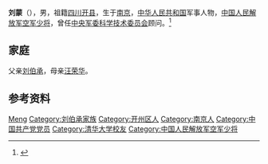 {{for|南北朝刘宋官员劉矇|劉矇}}
'''刘蒙'''（{{bd|1942年||}}），男，祖籍[[四川|四川]][[开县|开县]]，生于[[南京|南京]]，[[中华人民共和国|中华人民共和国]]军事人物，[[中国人民解放军空军少将|中国人民解放军空军少将]]，曾任[[中央军委科学技术委员会|中央军委科学技术委员会]]顾问。<ref>{{Cite web|title=刘伯承八子女现状四少将两大校|url=https://www.dwnews.com/中国/59714251/刘伯承八子女现状四少将两大校|accessdate=2020-10-18|date=2016-01-28|work=多维新闻|language=zh-TW|archive-date=2020-10-19|archive-url=https://web.archive.org/web/20201019055940/https://www.dwnews.com/%E4%B8%AD%E5%9B%BD/59714251/%E5%88%98%E4%BC%AF%E6%89%BF%E5%85%AB%E5%AD%90%E5%A5%B3%E7%8E%B0%E7%8A%B6%E5%9B%9B%E5%B0%91%E5%B0%86%E4%B8%A4%E5%A4%A7%E6%A0%A1}}</ref>

== 家庭 ==
父亲[[刘伯承|刘伯承]]，母亲[[汪荣华|汪荣华]]。

== 参考资料 ==
{{reflist}}

{{中国人物小作品}}
{{刘伯承家系}}
{{先辈曾任党和国家领导人的中华人民共和国高级干部}}

{{Authority control}}
{{DEFAULTSORT:Liu刘}}
[[Category:刘姓|Meng]]
[[Category:刘伯承家族|Category:刘伯承家族]]
[[Category:开州区人|Category:开州区人]]
[[Category:南京人|Category:南京人]]
[[Category:中国共产党党员|Category:中国共产党党员]]
[[Category:清华大学校友|Category:清华大学校友]]
[[Category:中国人民解放军空军少将|Category:中国人民解放军空军少将]]